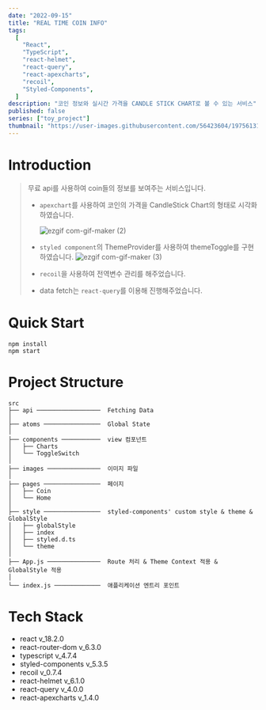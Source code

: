 ```yaml
---
date: "2022-09-15"
title: "REAL TIME COIN INFO"
tags:
  [
    "React",
    "TypeScript",
    "react-helmet",
    "react-query",
    "react-apexcharts",
    "recoil",
    "Styled-Components",
  ]
description: "코인 정보와 실시간 가격을 CANDLE STICK CHART로 볼 수 있는 서비스"
published: false
series: ["toy_project"]
thumbnail: "https://user-images.githubusercontent.com/56423604/197561313-2defe8e5-31d0-4402-9a2a-13614b0d76a2.gif"
---
```


# Introduction

> 무료 api를 사용하여 coin들의 정보를 보여주는 서비스입니다.
>
> - `apexchart`를 사용하여 코인의 가격을 CandleStick Chart의 형태로 시각화하였습니다.
>
>   ![ezgif com-gif-maker (2)](https://user-images.githubusercontent.com/56423604/197561313-2defe8e5-31d0-4402-9a2a-13614b0d76a2.gif)
>
> - `styled component`의 ThemeProvider를 사용하여 themeToggle를 구현하였습니다.
>   ![ezgif com-gif-maker (3)](https://user-images.githubusercontent.com/56423604/197562141-cf451cff-16bd-41c0-83e8-66818a7c482b.gif)
>
> - `recoil`을 사용하여 전역변수 관리를 해주었습니다.
>
> - data fetch는 `react-query`를 이용해 진행해주었습니다.

# Quick Start

```shell
npm install
npm start
```

# Project Structure

```Plain Text
src
├── api ──────────────────  Fetching Data
│
├── atoms ────────────────  Global State
│
├── components ───────────  view 컴포넌트
│   ├── Charts
│   └── ToggleSwitch
│
├── images ───────────────  이미지 파일
│
├── pages ────────────────  페이지
│   ├── Coin
│   └── Home
│
├── style ────────────────  styled-components' custom style & theme & GlobalStyle
│   ├── globalStyle
│   ├── index
│   ├── styled.d.ts
│   └── theme
│
├── App.js ───────────────  Route 처리 & Theme Context 적용 & GlobalStyle 적용
│
└── index.js ─────────────  애플리케이션 엔트리 포인트
```

# Tech Stack

- react v_18.2.0
- react-router-dom v_6.3.0
- typescript v_4.7.4
- styled-components v_5.3.5
- recoil v_0.7.4
- react-helmet v_6.1.0
- react-query v_4.0.0
- react-apexcharts v_1.4.0